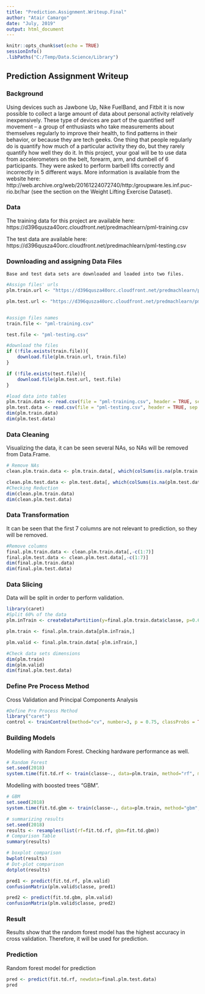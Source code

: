 ---
title: "Prediction.Assignment.Writeup.Final"
author: "Atair Camargo"
date: "July, 2019"
output: html_document
---

```{r setup, include=FALSE}
knitr::opts_chunk$set(echo = TRUE)
sessionInfo()
.libPaths("C:/Temp/Data.Science/Library")
```

## Prediction Assignment Writeup

### Background

  Using devices such as Jawbone Up, Nike FuelBand, and Fitbit it is now possible to collect a large amount of data about personal activity relatively inexpensively. These type of devices are part of the quantified self movement – a group of enthusiasts who take measurements about themselves regularly to improve their health, to find patterns in their behavior, or because they are tech geeks. One thing that people regularly do is quantify how much of a particular activity they do, but they rarely quantify how well they do it. In this project, your goal will be to use data from accelerometers on the belt, forearm, arm, and dumbell of 6 participants. They were asked to perform barbell lifts correctly and incorrectly in 5 different ways. More information is available from the website here: http://web.archive.org/web/20161224072740/http:/groupware.les.inf.puc-rio.br/har (see the section on the Weight Lifting Exercise Dataset).

### Data

  The training data for this project are available here:
https://d396qusza40orc.cloudfront.net/predmachlearn/pml-training.csv

  The test data are available here:
https://d396qusza40orc.cloudfront.net/predmachlearn/pml-testing.csv

### Downloading and assigning Data Files

    Base and test data sets are downloaded and loaded into two files.
    
```{r}
#Assign files' urls
plm.train.url <- "https://d396qusza40orc.cloudfront.net/predmachlearn/pml-training.csv"

plm.test.url <- "https://d396qusza40orc.cloudfront.net/predmachlearn/pml-testing.csv"


#assign files names
train.file <- "pml-training.csv"

test.file <- "pml-testing.csv"

#download the files
if (!file.exists(train.file)){
    download.file(plm.train.url, train.file)
}

if (!file.exists(test.file)){
    download.file(plm.test.url, test.file)
}

#load data into tables
plm.train.data <- read.csv(file = "pml-training.csv", header = TRUE, sep = ",", na.strings=c("#DIV/0!"," ", "", "NA", "NAs", "NULL"))
plm.test.data <- read.csv(file = "pml-testing.csv", header = TRUE, sep = ",", na.strings=c("#DIV/0!"," ", "", "NA", "NAs", "NULL"))
dim(plm.train.data)
dim(plm.test.data)
```
### Data Cleaning
  Visualizing the data, it can be seen several NAs, so NAs will be removed from Data.Frame.

```{r}
# Remove NAs
clean.plm.train.data <- plm.train.data[, which(colSums(is.na(plm.train.data)) == 0)]

clean.plm.test.data <- plm.test.data[, which(colSums(is.na(plm.test.data)) == 0)]
#Checking Reduction
dim(clean.plm.train.data)
dim(clean.plm.test.data)
```
### Data Transformation
  It can be seen that the first 7 columns are not relevant to prediction, so they will be removed.
```{r}
#Remove columns
final.plm.train.data <- clean.plm.train.data[,-c(1:7)]
final.plm.test.data <- clean.plm.test.data[,-c(1:7)]
dim(final.plm.train.data)
dim(final.plm.test.data)
```
### Data Slicing
  Data will be split in order to perform validation.
  
```{r warning=FALSE}
library(caret)
#Split 60% of the data
plm.inTrain <- createDataPartition(y=final.plm.train.data$classe, p=0.60, list=FALSE )

plm.train <- final.plm.train.data[plm.inTrain,]

plm.valid <- final.plm.train.data[-plm.inTrain,]

#Check data sets dimensions
dim(plm.train)
dim(plm.valid)
dim(final.plm.test.data)
```
### Define Pre Process Method
  Cross Validation and Principal Components Analysis
  
```{r}
#Define Pre Process Method
library("caret")
control <- trainControl(method="cv", number=3, p = 0.75, classProbs = TRUE, preProcOptions= "pca", allowParallel=TRUE)
``` 
### Building Models
  Modelling with Random Forest.
    Checking hardware performance as well.

```{r cache=TRUE, warning=FALSE}
# Random Forest
set.seed(2018)
system.time(fit.td.rf <- train(classe~., data=plm.train, method="rf", metric = "ROC", maximize = TRUE, trControl=control))
```

  Modelling with boosted trees "GBM".

```{r cache=TRUE, warning=FALSE}
# GBM
set.seed(2018)
system.time(fit.td.gbm <- train(classe~., data=plm.train, method="gbm", metric = "ROC", maximize = TRUE, trControl=control, verbose = FALSE))
```



```{r cache=TRUE, warning=FALSE}
# summarizing results
set.seed(2018)
results <- resamples(list(rf=fit.td.rf, gbm=fit.td.gbm))
# Comparison Table
summary(results)
```




```{r}
# boxplot comparison
bwplot(results)
# Dot-plot comparison
dotplot(results)
```


```{r}
pred1 <- predict(fit.td.rf, plm.valid)
confusionMatrix(plm.valid$classe, pred1)
```



```{r}
pred2 <- predict(fit.td.gbm, plm.valid)
confusionMatrix(plm.valid$classe, pred2)
```
### Result
  Results show that the random forest model has the highest accuracy in cross validation. Therefore, it will be used for prediction.

### Prediction
Random forest model for prediction

```{r}

pred <- predict(fit.td.rf, newdata=final.plm.test.data)
pred
````



